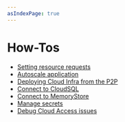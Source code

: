 ```yaml
---
asIndexPage: true
---
```


# How-Tos

- [Setting resource requests](./how-tos/setting-resource-requests)
- [Autoscale application](./how-tos/autoscale-app)
- [Deploying Cloud Infra from the P2P](./how-tos/deploying-infrastructure)
- [Connect to CloudSQL](./how-tos/connect-to-cloudsql)
- [Connect to MemoryStore](./how-tos/connect-to-memstore)
- [Manage secrets](./how-tos/manage-secrets)
- [Debug Cloud Access issues](./how-tos/debug-cloud-access-issues)
